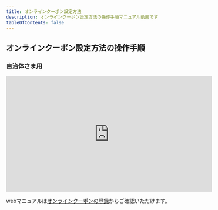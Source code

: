 ```yaml
---
title: オンラインクーポン設定方法
description: オンラインクーポン設定方法の操作手順マニュアル動画です
tableOfContents: false
---
```


## オンラインクーポン設定方法の操作手順  



### 自治体さま用
<iframe width="560" height="315" src="https://www.youtube.com/embed/pR1hIbLHsZ0?si=fzXgblVtUYnYSQi8" title="YouTube video player" frameborder="0" allow="accelerometer; autoplay; clipboard-write; encrypted-media; gyroscope; picture-in-picture; web-share" referrerpolicy="strict-origin-when-cross-origin" allowfullscreen></iframe>

webマニュアルは[オンラインクーポンの登録](/lg/online-coupon-activate/)からご確認いただけます。  



